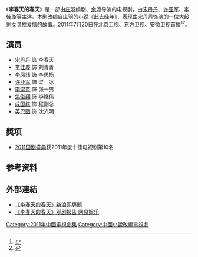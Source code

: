 {{Infobox Television
| show_name            =李春天的春天
| original_name        = 
| image                = 
| caption              = 
| show_name_2          = 
| genre                = [[电视剧|电视剧]]
| format               = 
| creator              = 
| developer            = 
| writer               =庄羽 
| director             = 余淳
| creative_director    = 
| presenter            = 
| starring             =[[宋丹丹|宋丹丹]]、[[许亚军|许亚军]]等
| judges               = 
| voices               = 
| narrated             = 
| theme_music_composer = 
| opentheme            = 传奇
| endtheme             = 传奇
| composer             = 
| country              = {{CHN}}
| language             = [[普通话|普通话]]
| num_seasons          =
| num_episodes         = 
| list_episodes        = 
| executive_producer   = 
| supervising_producer = 
| producer             = 
| editor               = 
| location             = 
| cinematography       = 
| camera               = 
| runtime              = 40分钟
| company              = 
| distributor          = 
| channel              = {{CHN}} [[安徽卫视|安徽卫视]]
| picture_format       = 
| audio_format         = 
| first_aired          = 
| last_aired           =
| status               = 
| preceded_by          = 
| followed_by          = 
| related              = 
| website              = 
| production_website   = 
}}

《'''李春天的春天'''》是一部由[[庄羽|庄羽]]编剧、[[余淳|余淳]]导演的电视剧，由[[宋丹丹|宋丹丹]]、[[许亚军|许亚军]]、[[李佳璇|李佳璇]]等主演。本剧改编自庄羽的小说《此去经年》，表现由宋丹丹饰演的一位大龄[[剩女|剩女]]寻找爱情的故事。2011年7月20日在[[北京卫视|北京卫视]]、[[东方卫视|东方卫视]]、[[安徽卫视|安徽卫视]]首播<ref>{{cite web|title=《李春天的春天》开播 焦俊翔“疑似”男二号|url=http://ent.qq.com/a/20110722/000482.htm|publisher=腾讯娱乐|accessdate=2011-07-23|archive-date=2021-05-09|archive-url=https://web.archive.org/web/20210509083152/https://ent.qq.com/a/20110722/000482.htm|dead-url=no}}</ref><ref>{{cite news |title=内地男星许亚军情路坎坷：曾经历四次婚姻——中新网 |url=https://www.chinanews.com.cn/yl/2011/08-04/3232386.shtml |accessdate=2021-12-24 |work=中国新闻网 |archive-date=2021-12-24 |archive-url=https://web.archive.org/web/20211224024232/https://www.chinanews.com.cn/yl/2011/08-04/3232386.shtml |dead-url=no }}</ref>。

== 演员== 
*[[宋丹丹|宋丹丹]] 饰 李春天
*[[李佳璇|李佳璇]] 饰 刘青青
*[[李凤绪|李凤绪]] 饰 李思扬
*[[许亚军|许亚军]] 饰 梁　冰
*[[李崇霄|李崇霄]] 饰 张一男
*[[焦俊翔|焦俊翔]] 饰 李继伟
*[[成国栋|成国栋]] 饰 程副总
*[[英巴图|英巴图]] 饰 沈光明

== 奬项 ==
*[[2011年国剧盛典获奖名单|2011国剧盛典]]获2011年度十佳电视剧第10名

==参考资料==
{{reflist}}

==外部連結==
*[http://ent.sina.com.cn/f/v/lichutdct/    《李春天的春天》新浪网専題] {{Wayback|url=http://ent.sina.com.cn/f/v/lichutdct/ |date=20201004003806 }}
*[http://ent.163.com/special/lctguanju/   《李春天的春天》观剧报告 网易娱乐] {{Wayback|url=http://ent.163.com/special/lctguanju/ |date=20190611103314 }}

{{電視節目的變遷
|電視台={{CHNML}} [[安徽卫视|安徽卫视]]
|播放檔次=19:31-21:20 
|上一節目=[[妈妈我爱你|妈妈我爱你]]<br />（2011.07.10-2011.07.19）
|節目名稱= '''李春天的春天 <br />（2011.07.20-2011.08.01）'''
|下一節目= [[水浒传_(2011年电视剧)|水浒传]]<br />（2011.08.02-2011.09.11）
}}

{{DEFAULTSORT:Li李}}
{{安徽卫视电视剧}}
{{央视八套电视剧}}
[[Category:2011年中國電視劇集|Category:2011年中國電視劇集]]
[[Category:中國小說改編電視劇|Category:中國小說改編電視劇]]